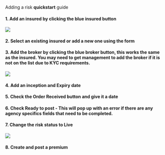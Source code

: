 

Adding a risk **quickstart** guide

#### 1. Add an insured by clicking the blue insured button

![](../../public/riskdetailsinsured.png)
#### 2. Select an existing insured or add a new one using the form
#### 3. Add the broker by clicking the blue broker button, this works the same as the insured. You may need to get management to add the broker if it is not on the list due to KYC requirements.

![](../../public/riskdetailsbroker.png)
#### 4. Add an inception and Expiry date
#### 5. Check the **Order Received** button and give it a date
#### 6. Check Ready to post - This will pop up with an error if there are any agency specifics fields that need to be completed.
#### 7. Change the risk status to Live

![](../../public/riskdetailstatus.png)
#### 8. Create and post a premium
